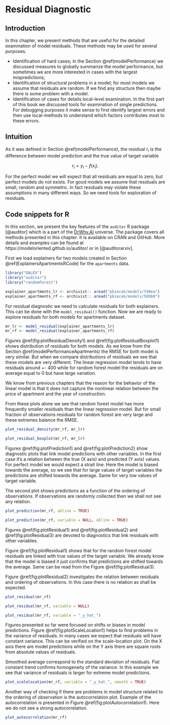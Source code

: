 # Residual Diagnostic {#residualDiagnostic}

## Introduction

In this chapter, we present methods that are useful for the  detailed examination of model residuals. These methods may be used for several purposes.

* Identification of hard cases; in the Section \@ref(modelPerformance) we discussed measures to globally summarize the model performance, but sometimes we are more interested in cases with the largest mispredictions;
* Identification of structural problems in a model; for most models we assume that residuals are random. If we find any structure then maybe there is some problem with a model. 
* Identification of cases for details local-level examination. In the first part of this book we discussed tools for examination of single predictions. For debugging purposes it make sense to first identify largest errors and then use local-methods to understand which factors contributes most to these errors.

## Intuition

As it was defined in Section \@ref(modelPerformance), the residual $r_i$ is the difference between model prediction and the true value of target variable

$$
r_i = y_i - f(x_i).
$$

For the perfect model we will expect that all residuals are equal to zero, but perfect models do not exists. 
For good models we assume that residuals are small, random and symmetric. In fact residuals may violate these assumptions in many different ways. So we need tools for exploration of residuals.


## Code snippets for R

In this section, we present the key features of the `auditor` R package [@auditor] which is a part of the [DrWhy.AI](http://DrWhy.AI) universe. The package covers all methods presented in this chapter. It is available on CRAN and GitHub. More details and examples can be found at https://modeloriented.github.io/auditor/ or in [@auditorarxiv].


First we load explainers for two models created in Section \@ref(ExplainersApartmentsRCode) for the `apartments` data.

```r
library("DALEX")
library("auditor")
library("randomForest")

explainer_apartments_lr <- archivist:: aread("pbiecek/models/f49ea")
explainer_apartments_rf <- archivist:: aread("pbiecek/models/569b0")
```

For residual diagnostic we need to calculate residuals for both explainers. This can be done with the `model_residual()` function. Now we are ready to explore residuals for both models for apartments dataset.

```r
mr_lr <- model_residual(explainer_apartments_lr)
mr_rf <- model_residual(explainer_apartments_rf)
```

Figures \@ref(fig:plotResidualDensity1) and \@ref(fig:plotResidualBoxplot1) shows distribution of residuals for both models. As we know from the Section \@ref(modelPerformanceApartments) the RMSE for both model is very similar. But when we compare distributions of residuals we see that these models are very different. The linear regression model tends to have residuals around +- 400 while for random forest model the residuals are on average equal to 0 but have large variation.

We know from previous chapters that the reason for the behavior of the linear model is that it does not capture the nonlinear relation between the price of apartment and the year of construction. 

From these plots alone we see that random forest model has more frequently smaller residuals than the linear regression model. But for small fraction of observations residuals for random forest are very large and these extremes balance the RMSE.

```r
plot_residual_density(mr_rf, mr_lr)
```

```r
plot_residual_boxplot(mr_rf, mr_lr)
```


Figures \@ref(fig:plotPrediction1) and \@ref(fig:plotPrediction2) show diagnostic plots that link model predictions with other variables. In the first case it's a relation between the true (X axis) and predicted (Y axis) values. For perfect model we would expect a strait line. Here the model is biased towards the average, so we see that for large values of target variables the predictions are shifted towards the average. Same for very low values of target variable.

The second plot shows predictions as a function of the ordering of observations. If observations are randomly collected then we shall not see any relation.


```r
plot_prediction(mr_rf, abline = TRUE)
```


```r
plot_prediction(mr_rf, variable = NULL, abline = TRUE)
```


Figures \@ref(fig:plotResidual1) and \@ref(fig:plotResidual2) and \@ref(fig:plotResidual3) are devoted to diagnostics that link residuals with other variables.

Figure \@ref(fig:plotResidual1) shows that for the random forest model residuals are linked with true values of the target variable. We already know that the model is biased it just confirms that predictions are shifted towards the average. Same can be read from the Figure \@ref(fig:plotResidual3). 

Figure \@ref(fig:plotResidual2) investigates the relation between residuals and ordering of observations. In this case there is no relation as shall be expected.


```r
plot_residual(mr_rf)
```


```r
plot_residual(mr_rf, variable = NULL)
```


```r
plot_residual(mr_rf, variable = "_y_hat_")
```

Figures presented so far were focused on shifts or biases in model predictions. 
Figure \@ref(fig:plotScaleLocation1) helps to find problems in the variance of residuals. In many cases we expect that residuals will have constant variance. This can be verified on the scale-location plot. On the X axis there are model predictions while on the Y axis there are square roots from absolute values of residuals. 

Smoothed average correspond to the standard deviation of residuals. Flat constant trend confirms homogeneity of the variance. In this example we see that variance of residuals is larger for extreme model predictions.


```r
plot_scalelocation(mr_rf, variable = "_y_hat_", smooth = TRUE)
```

Another way of checking if there are problems in model structure related to the ordering of observation is the autocorrelation plot. Example of the autocorrelation is presented in Figure \@ref(fig:plotAutocorrelation1). Here we do not see a strong autocorrelation.


```r
plot_autocorrelation(mr_rf)
```



